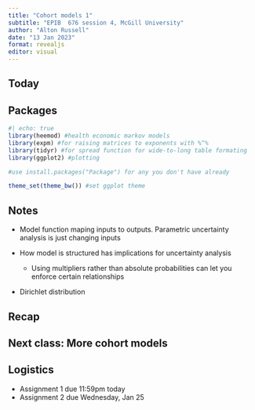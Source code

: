 ```yaml
---
title: "Cohort models 1"
subtitle: "EPIB  676 session 4, McGill University"
author: "Alton Russell"
date: "13 Jan 2023"
format: revealjs
editor: visual
---
```


## Today

## Packages

```r
#| echo: true
library(heemod) #health economic markov models
library(expm) #for raising matrices to exponents with %^%
library(tidyr) #for spread function for wide-to-long table formating
library(ggplot2) #plotting

#use install.packages("Package") for any you don't have already

theme_set(theme_bw()) #set ggplot theme
```

## Notes

-   Model function maping inputs to outputs. Parametric uncertainty analysis is just changing inputs

-   How model is structured has implications for uncertainty analysis

    -   Using multipliers rather than absolute probabilities can let you enforce certain relationships

-   Dirichlet distribution

## Recap

## Next class: More cohort models

## Logistics

-   Assignment 1 due 11:59pm today
-   Assignment 2 due Wednesday, Jan 25
